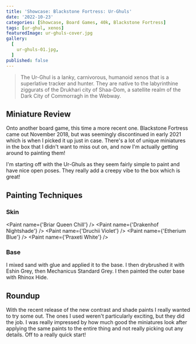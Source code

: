 ```yaml
---
title: 'Showcase: Blackstone Fortress: Ur-Ghuls'
date: '2022-10-23'
categories: [Showcase, Board Games, 40k, Blackstone Fortress]
tags: [ur-ghul, xenos]
featuredImage: ur-ghuls-cover.jpg
gallery:
  [
    ur-ghuls-01.jpg,
  ]
published: false
---
```


> The Ur-Ghul is a lanky, carnivorous, humanoid xenos that is a superlative tracker and hunter. They are native to the
> labyrinthine ziggurats of the Drukhari city of Shaa-Dom, a satellite realm of the Dark City of Commorragh in the
> Webway.

## Miniature Review

Onto another board game, this time a more recent one. Blackstone Fortress came out November 2018, but was seemingly
discontinued in early 2021 which is when I picked it up just in case. There's a lot of unique miniatures in the box
that I didn't want to miss out on, and now I'm actually getting around to painting them!

I'm starting off with the Ur-Ghuls as they seem fairly simple to paint and have nice open poses. They really add a
creepy vibe to the box which is great!

## Painting Techniques

### Skin
<Paint name={'Briar Queen Chill'} />
<Paint name={'Drakenhof Nightshade'} />
<Paint name={'Druchii Violet'} />
<Paint name={'Etherium Blue'} />
<Paint name={'Praxeti White'} />

### Base

I mixed sand with glue and applied it to the base. I then drybrushed it with Eshin Grey, then Mechanicus Standard Grey.
I then painted the outer base with Rhinox Hide.

## Roundup

With the recent release of the new contrast and shade paints I really wanted to try some out. The ones I used weren't
particularly exciting, but they did the job. I was really impressed by how much good the miniatures look after applying
the same paints to the entire thing and not really picking out any details. Off to a really quick start!